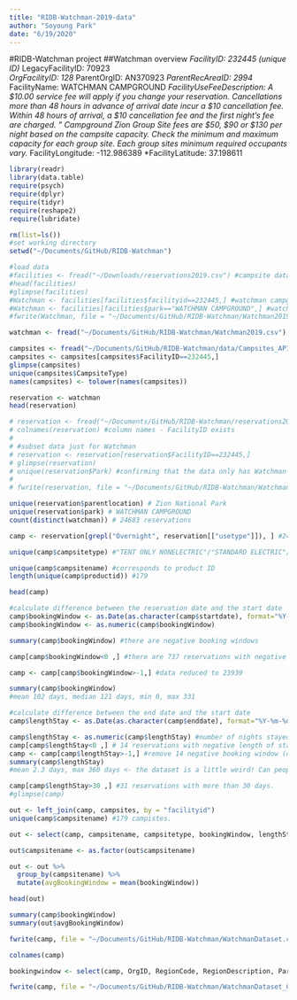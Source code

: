 ```yaml
---
title: "RIDB-Watchman-2019-data"
author: "Soyoung Park"
date: "6/19/2020"
---
```


#RIDB-Watchman project
##Watchman overview
*FacilityID: 232445 (unique ID)
*LegacyFacilityID: 70923	
*OrgFacilityID: 128
*ParentOrgID: AN370923
*ParentRecAreaID: 2994
*FacilityName: WATCHMAN CAMPGROUND
*FacilityUseFeeDescription: A \$10.00 service fee will apply if you change your reservation.  Cancellations more than 48 hours in advance of arrival date incur a \$10 cancellation fee. Within 48 hours of arrival, a \$10 cancellation fee and the first night's fee are charged.  "	Campground	Zion Group Site fees are \$50, \$90 or \$130 per night based on the campsite capacity. Check the minimum and maximum capacity for each group site. Each group sites minimum required occupants vary.
*FacilityLongitude: -112.986389	
*FacilityLatitude: 37.198611	

```r
library(readr)
library(data.table)
require(psych)
require(dplyr)
require(tidyr)
require(reshape2)
require(lubridate)
```

```r
rm(list=ls())
#set working directory
setwd("~/Documents/GitHub/RIDB-Watchman")

#load data
#facilities <- fread("~/Downloads/reservations2019.csv") #campsite data from Will. Size 1.2GB
#head(facilities)
#glimpse(facilities)
#Watchman <- facilities[facilities$facilityid==232445,] #watchman campground info
#Watchman <- facilities[facilities$park=="WATCHMAN CAMPGROUND",] #watchman campground info
#fwrite(Watchman, file = "~/Documents/GitHub/RIDB-Watchman/Watchman2019.csv")

watchman <- fread("~/Documents/GitHub/RIDB-Watchman/Watchman2019.csv")

campsites <- fread("~/Documents/GitHub/RIDB-Watchman/data/Campsites_API_v1.csv") #campsite characteristics
campsites <- campsites[campsites$FacilityID==232445,]
glimpse(campsites)
unique(campsites$CampsiteType)
names(campsites) <- tolower(names(campsites))

reservation <- watchman
head(reservation)
```

```r
# reservation <- fread("~/Documents/GitHub/RIDB-Watchman/reservations2018.csv") #2018 RIDB dataset
# colnames(reservation) #column names - FacilityID exists
# 
# #subset data just for Watchman
# reservation <- reservation[reservation$FacilityID==232445,]
# glimpse(reservation)
# unique(reservation$Park) #confirming that the data only has Watchman as the campground
# 
# fwrite(reservation, file = "~/Documents/GitHub/RIDB-Watchman/Watchman.csv")
```

```r
unique(reservation$parentlocation) # Zion National Park
unique(reservation$park) # WATCHMAN CAMPGROUND
count(distinct(watchman)) # 24683 reservations

camp <- reservation[grepl("Overnight", reservation[["usetype"]]), ] #24676 observations. 

unique(camp$campsitetype) #"TENT ONLY NONELECTRIC"/"STANDARD ELECTRIC"/"WALK TO"/"GROUP TENT ONLY AREA NONELECTRIC"/"MANAGEMENT"    

unique(camp$campsitename) #corresponds to product ID
length(unique(camp$productid)) #179
```

```r
head(camp)

#calculate difference between the reservation date and the start date
camp$bookingWindow <- as.Date(as.character(camp$startdate), format="%Y-%m-%d") - as.Date(as.character(camp$orderdate), format="%Y-%m-%d")
camp$bookingWindow <- as.numeric(camp$bookingWindow)

summary(camp$bookingWindow) #there are negative booking windows

camp[camp$bookingWindow<0 ,] #there are 737 reservations with negative date differences between the reservation and the start date. This could be system error as most of them have order date of 2019-10-01 00:00:00 and start date in 2018. Only a few had the order date same as the end date.

camp <- camp[camp$bookingWindow>-1,] #data reduced to 23939

summary(camp$bookingWindow)
#mean 102 days, median 121 days, min 0, max 331
```

```r
#calculate difference between the end date and the start date
camp$lengthStay <- as.Date(as.character(camp$enddate), format="%Y-%m-%d") - as.Date(as.character(camp$startdate), format="%Y-%m-%d")

camp$lengthStay <- as.numeric(camp$lengthStay) #number of nights stayed
camp[camp$lengthStay<0 ,] # 14 reservations with negative length of stay.
camp <- camp[camp$lengthStay>-1,] #remove 14 negative booking window (data reduced to 23925)
summary(camp$lengthStay) 
#mean 2.3 days, max 360 days <- the dataset is a little weird! Can people stay longer than 360 days??

camp[camp$lengthStay>30 ,] #31 reservations with more than 30 days.
#glimpse(camp)
```

```r
out <- left_join(camp, campsites, by = "facilityid")
unique(camp$campsitename) #179 campistes.

out <- select(camp, campsitename, campsitetype, bookingWindow, lengthStay)

out$campsitename <- as.factor(out$campsitename)

out <- out %>%
  group_by(campsitename) %>%
  mutate(avgBookingWindow = mean(bookingWindow)) 

head(out)

summary(camp$bookingWindow)
summary(out$avgBookingWindow)

fwrite(camp, file = "~/Documents/GitHub/RIDB-Watchman/WatchmanDataset.csv")

colnames(camp)

bookingwindow <- select(camp, OrgID, RegionCode, RegionDescription, ParentLocationID, ParentLocation, FacilityID, FacilityZIP, LegacyFacilityID, Park, SiteType, UseType, CampsiteID, CampsiteName, CampsiteType, TypeOfUse, Loop, CampsiteAccessible, CampsiteLongitude, CampsiteLatitude, avgBookingWindow)

fwrite(camp, file = "~/Documents/GitHub/RIDB-Watchman/WatchmanDataset_Campsite_level.csv")
```


